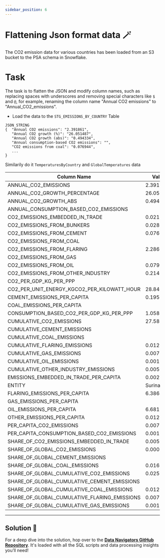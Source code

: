 ```yaml
---
sidebar_position: 6
---
```


# Flattening Json format data 🪄

The CO2 emission data for various countries has been loaded from an S3 bucket to the PSA schema in Snowflake.

# Task 


The task is to flatten the JSON and modify column names, such as replacing spaces with underscores and removing special characters like `$` and `@`, for example, renaming the column name "Annual CO2 emissions" to "Annual_CO2_emissions".

- Load the data to the `STG_EMISSIONS_BY_COUNTRY` Table 

```
JSON_STRING
{  "Annual CO2 emissions": "2.391861",  
   "Annual CO2 growth (%)": "26.051487", 
   "Annual CO2 growth (abs)": "0.494334",   
   "Annual consumption-based CO2 emissions": "", 
   "CO2 emissions from coal": "0.076944",
   ... 
}
```

Similarily do it  `TemperaturesByCountry` and `GlobalTemperatures` data


| Column Name                                    | Value           |
| ---------------------------------------------- | --------------- |
| ANNUAL_CO2_EMISSIONS                            | 2.391861        |
| ANNUAL_CO2_GROWTH_PERCENTAGE                    | 26.051487       |
| ANNUAL_CO2_GROWTH_ABS                           | 0.494334        |
| ANNUAL_CONSUMPTION_BASED_CO2_EMISSIONS          |                 |
| CO2_EMISSIONS_EMBEDDED_IN_TRADE                 | 0.021984        |
| CO2_EMISSIONS_FROM_BUNKERS                      | 0.028581        |
| CO2_EMISSIONS_FROM_CEMENT                       | 0.076944        |
| CO2_EMISSIONS_FROM_COAL                         |                 |
| CO2_EMISSIONS_FROM_FLARING                      | 2.286336        |
| CO2_EMISSIONS_FROM_GAS                          |                 |
| CO2_EMISSIONS_FROM_OIL                          | 0.079835        |
| CO2_EMISSIONS_FROM_OTHER_INDUSTRY               | 0.214927        |
| CO2_PER_GDP_KG_PER_PPP                          |                 |
| CO2_PER_UNIT_ENERGY_KGCO2_PER_KILOWATT_HOUR     | 28.840519       |
| CEMENT_EMISSIONS_PER_CAPITA                     | 0.195367        |
| COAL_EMISSIONS_PER_CAPITA                       |                 |
| CONSUMPTION_BASED_CO2_PER_GDP_KG_PER_PPP         | 1.058808        |
| CUMULATIVE_CO2_EMISSIONS                        | 27.586344       |
| CUMULATIVE_CEMENT_EMISSIONS                     |                 |
| CUMULATIVE_COAL_EMISSIONS                       |                 |
| CUMULATIVE_FLARING_EMISSIONS                    | 0.012616        |
| CUMULATIVE_GAS_EMISSIONS                        | 0.007240        |
| CUMULATIVE_OIL_EMISSIONS                        | 0.001171        |
| CUMULATIVE_OTHER_INDUSTRY_EMISSIONS             | 0.005143        |
| EMISSIONS_EMBEDDED_IN_TRADE_PER_CAPITA          | 0.002728        |
| ENTITY                                         | Suriname        |
| FLARING_EMISSIONS_PER_CAPITA                    | 6.386413        |
| GAS_EMISSIONS_PER_CAPITA                        |                 |
| OIL_EMISSIONS_PER_CAPITA                        | 6.681176        |
| OTHER_EMISSIONS_PER_CAPITA                      | 0.012616        |
| PER_CAPITA_CO2_EMISSIONS                        | 0.007240        |
| PER_CAPITA_CONSUMPTION_BASED_CO2_EMISSIONS      | 0.001171        |
| SHARE_OF_CO2_EMISSIONS_EMBEDDED_IN_TRADE        | 0.005143        |
| SHARE_OF_GLOBAL_CO2_EMISSIONS                   | 0.000309        |
| SHARE_OF_GLOBAL_CEMENT_EMISSIONS                |                 |
| SHARE_OF_GLOBAL_COAL_EMISSIONS                  | 0.016783        |
| SHARE_OF_GLOBAL_CUMULATIVE_CO2_EMISSIONS        | 0.025082        |
| SHARE_OF_GLOBAL_CUMULATIVE_CEMENT_EMISSIONS     |                 |
| SHARE_OF_GLOBAL_CUMULATIVE_COAL_EMISSIONS       | 0.012616        |
| SHARE_OF_GLOBAL_CUMULATIVE_FLARING_EMISSIONS    | 0.007240        |
| SHARE_OF_GLOBAL_CUMULATIVE_GAS_EMISSIONS        | 0.001171        |




---

## Solution 🚀

For a deep dive into the solution, hop over to the **[Data Navigators GitHub Repository](https://github.com/Data-Navigators/Data_Processing/tree/main/Staging_view)**. It's loaded with all the SQL scripts and data processing insights you’ll need!